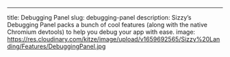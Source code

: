 ---
title: Debugging Panel
slug: debugging-panel
description: Sizzy’s Debugging Panel packs a bunch of cool features (along with the native Chromium devtools) to help you debug your app with ease.
image: https://res.cloudinary.com/kitze/image/upload/v1659692565/Sizzy%20Landing/Features/DebuggingPanel.jpg
